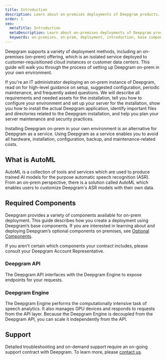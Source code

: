 ```yaml
---
title: Introduction
description: Learn about on-premises deployments of Deepgram products.
order: 1
seo:
  metaTitle: Introduction
  metaDescription: Learn about on-premises deployments of Deepgram products using AutoML-trained models.
  keywords: on-premises, on-prem, deployment, introduction, base components, base
---
```


Deepgram supports a variety of deployment methods, including an on-premises (on-prem) offering, which is an isolated service deployed to customer-requisitioned cloud instances or customer data centers. This guide will walk you through the process of setting up Deepgram on-prem in your own environment. 

If you're an IT administrator deploying an on-prem instance of Deepgram, read on for high-level guidance on setup, suggested configuration, periodic maintenance, and frequently asked questions. We will describe all requirements and needed assets for the installation, tell you how to configure your environment and set up your server for the installation, show you how to install the actual Deepgram application, identify important files and directories related to the Deepgram installation, and help you plan your server maintenance and security practices.

<Alert type="info">

​​Installing Deepgram on-prem in your own environment is an alternative for Deepgram as a service. Using Deepgram as a service enables you to avoid all hardware, installation, configuration, backup, and maintenance-related costs.

</Alert>

## What is AutoML
AutoML is a collection of tools and services which are used to produce trained AI models for the purpose automatic speech recognition (ASR). From an on-prem perspective, there is a solution called AutoML which enables users to customize Deepgram's ASR models with their own data.

## Required Components

Deepgram provides a variety of components available for on-prem deployment. This guide describes how you create a deployment using Deepgram’s base components. If you are interested in learning about and deploying Deepgram’s optional components on premises, see [Optional Components](/on-prem/optional-components/introduction/).

<Alert type="info">

If you aren't certain which components your contract includes, please consult your Deepgram Account Representative.

</Alert>

### Deepgram API

The Deepgram API interfaces with the Deepgram Engine to expose endpoints for your requests.

### Deepgram Engine

The Deepgram Engine performs the computationally intensive task of speech analytics. It also manages GPU devices and responds to requests from the API layer. Because the Deepgram Engine is decoupled from the Deepgram API, you can scale it independently from the API.

## Support

Detailed troubleshooting and on-demand support require an on-going support contract with Deepgram. To learn more, please [contact us](https://deepgram.com/contact-us/).
